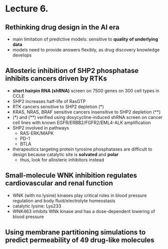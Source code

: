 # Lecture 6. 

## Rethinking drug design in the AI era
- main limitation of predictive models: sensitive to **quality of underlying data**
- models need to provide answers flexibly, as drug discovery knowledge develops

## Allosteric inhibition of SHP2 phosphatase inhibits cancers driven by RTKs
- **short hairpin RNA (shRNA)** screen on 7500 genes on 300 cell types in CCLE
- SHP2 increases half-life of RasGTP
- RTK cancers sensitive to SHP2 depletion (*)
- KRAS, NRAS, BRAF sensitive cancers insensitive to SHP2 depletion (**)
- (*) and (**) verified using doxycycline-induced shRNA screen on cancer cell lines with known EGFR/ERBB2/FGFR2/EML4-ALK amplification
- SHP2 involved in pathways
  - RAS-ERK/MAPK
  - PD-1
  - BTLA
- therapeutics targeting protein tyrosine phosphatases are difficult to design because catalytic site is **solvated** and **polar**
  - thus, look for allosteric inhibitors instead

## Small-molecule WNK inhibition regulates cardiovascular and renal function
- WNK (with no lysine) kinases play critical roles in blood pressure regulation and body fluid/electrolyte homeostasis
- catalytic lysine: Lys233
- WNK463 inhibits WNk kinase and has a dose-dependent lowering of blood pressure

## Using membrane partitioning simulations to predict permeability of 49 drug-like molecules